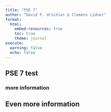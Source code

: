 ```yaml
---
title: "PSE 7"
author: "David F. Urschler & Clemens Lidner"
format: 
  html:
    embed-resources: true
    toc: true
    theme: journal
execute: 
  warning: false
  echo: false
---
```


## PSE 7 test


### more information 


## Even more information
